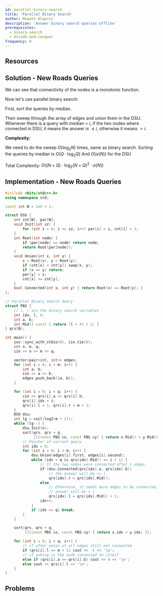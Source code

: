 ```yaml
---
id: parallel-binary-search
title: 'Parallel Binary Search'
author: Muaath Alqarni
description: 'Answer binary search queries offline'
prerequisites:
  - binary-search
  - divide-and-conquer
frequency: 0
---
```



## Resources

<Resources>
	<Resource source="CF" title="Parallel Binary Seach [tutorial]" url="45578" />
	<Resource source="SPBook" title="Parallel Binary Seach" url="https://kostka.dev/sp/spbook.pdf#page=22" />
</Resources>

<FocusProblem problem="sam" />

## Solution - New Roads Queries
We can see that connectivity of the nodes is a monotonic function.

Now let's use parallel binary search:

First, sort the queries by median.

Then sweep through the array of edges and union them in the DSU.
Whenever there is a query with median = $i$, if the two nodes where connected in DSU, it means the answer is $\leq i$, otherwise it means $\gt i$.

**Complexity:**

We need to do the sweep $O(\log_2{N})$ times, same as binary search.
Sorting the queries by median is $O(Q \cdot \log_2{Q})$
And $O(\alpha(N))$ for the DSU


Total Complexity: $O((N + Q) \cdot \log_2(N+Q)^2 \cdot \alpha(N))$

## Implementation - New Roads Queries
<LanguageSection>

<CPPSection>

```cpp
#include <bits/stdc++.h>
using namespace std;

const int N = 2e5 + 1;

struct DSU {
	int cnt[N], par[N];
	void Init(int sz) {
		for (int i = 0; i <= sz; i++) par[i] = i, cnt[i] = 1;
	}
	int Root(int node) {
		if (par[node] == node) return node;
		return Root(par[node]);
	}
	void Union(int x, int y) {
		x = Root(x), y = Root(y);
		if (cnt[x] < cnt[y]) swap(x, y);
		if (x == y) return;
		par[y] = x;
		cnt[x] += cnt[y];
	}
	bool Connected(int x, int y) { return Root(x) == Root(y); }
};

// Parallel Binary Search Query
struct PBS {
	// l, r are the binary search variables
	int idx, l, r;
	int a, b;
	int Mid() const { return (l + r) / 2; }
} qrs[N];

int main() {
	ios::sync_with_stdio(0), cin.tie(0);
	int n, m, q;
	cin >> n >> m >> q;

	vector<pair<int, int>> edges;
	for (int i = 0; i < m; i++) {
		int a, b;
		cin >> a >> b;
		edges.push_back({a, b});
	}

	for (int i = 0; i < q; i++) {
		cin >> qrs[i].a >> qrs[i].b;
		qrs[i].idx = i;
		qrs[i].l = 1, qrs[i].r = m + 1;
	}
	DSU dsu;
	int lg = ceil(log2(m + 2));
	while (lg--) {
		dsu.Init(n);
		sort(qrs, qrs + q,
		     [](const PBS &x, const PBS &y) { return x.Mid() < y.Mid(); });
		// Pointer of current query
		int idx = 0;
		for (int i = 0; i < m; i++) {
			dsu.Union(edges[i].first, edges[i].second);
			while (idx < q && qrs[idx].Mid() == i + 1) {
				// If the two nodes were connected after i edges
				if (dsu.Connected(qrs[idx].a, qrs[idx].b))
					// the answer will be <= i
					qrs[idx].r = qrs[idx].Mid();
				else
					// Otherwise, it needs more edges to be connected, the
					// answer will be > i
					qrs[idx].l = qrs[idx].Mid() + 1;
				idx++;
			}
			if (idx == q) break;
		}
	}

	sort(qrs, qrs + q,
	     [](const PBS &x, const PBS &y) { return x.idx < y.idx; });

	for (int i = 0; i < q; i++) {
		// if after union of all edges still not connected
		if (qrs[i].l == m + 1) cout << -1 << '\n';
		// if asking is the node connected to itself
		else if (qrs[i].a == qrs[i].b) cout << 0 << '\n';
		else cout << qrs[i].l << '\n';
	}
}
```

</CPPSection>

</LanguageSection>

## Problems

<Problems problems="gen" />
